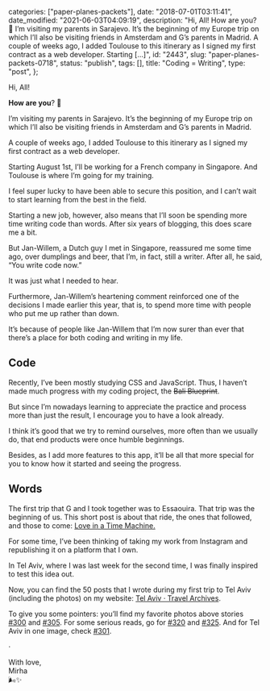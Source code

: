 
  categories: ["paper-planes-packets"],
  date: "2018-07-01T03:11:41",
  date_modified: "2021-06-03T04:09:19",
  description:
    "Hi, All! How are you? 🤩 I’m visiting my parents in Sarajevo. It’s the beginning of my Europe trip on which I’ll also be visiting friends in Amsterdam and G’s parents in Madrid. A couple of weeks ago, I added Toulouse to this itinerary as I signed my first contract as a web developer. Starting […]",
  id: "2443",
  slug: "paper-planes-packets-0718",
  status: "publish",
  tags: [],
  title: "Coding = Writing",
  type: "post",
};


Hi, All!

**How are you**? 🤩

I’m visiting my parents in Sarajevo. It’s the beginning of my Europe trip on which I’ll also be visiting friends in Amsterdam and G’s parents in Madrid.

A couple of weeks ago, I added Toulouse to this itinerary as I signed my first contract as a web developer.

Starting August 1st, I’ll be working for a French company in Singapore. And Toulouse is where I’m going for my training.

I feel super lucky to have been able to secure this position, and I can’t wait to start learning from the best in the field.

Starting a new job, however, also means that I’ll soon be spending more time writing code than words. After six years of blogging, this does scare me a bit.

But Jan-Willem, a Dutch guy I met in Singapore, reassured me some time ago, over dumplings and beer, that I’m, in fact, still a writer. After all, he said, “You write code now.”

It was just what I needed to hear.

Furthermore, Jan-Willem’s heartening comment reinforced one of the decisions I made earlier this year, that is, to spend more time with people who put me up rather than down.

It’s because of people like Jan-Willem that I’m now surer than ever that there’s a place for both coding and writing in my life.

## Code

Recently, I’ve been mostly studying CSS and JavaScript. Thus, I haven’t made much progress with my coding project, the ~~Bali Blueprint~~.

But since I’m nowadays learning to appreciate the practice and process more than just the result, I encourage you to have a look already.

I think it’s good that we try to remind ourselves, more often than we usually do, that end products were once humble beginnings.

Besides, as I add more features to this app, it’ll be all that more special for you to know how it started and seeing the progress.

## Words

The first trip that G and I took together was to Essaouira. That trip was the beginning of us. This short post is about that ride, the ones that followed, and those to come: [Love in a Time Machine.](/posts/love-in-a-time-machine/)

For some time, I’ve been thinking of taking my work from Instagram and republishing it on a platform that I own.

In Tel Aviv, where I was last week for the second time, I was finally inspired to test this idea out.

Now, you can find the 50 posts that I wrote during my first trip to Tel Aviv (including the photos) on my website: [Tel Aviv · Travel Archives](/travel-archives#tel-aviv).

To give you some pointers: you’ll find my favorite photos above stories [#300](/travel-archives#300) and [#305](/travel-archives#305). For some serious reads, go for [#320](/travel-archives#320) and [#325](/travel-archives#325). And for Tel Aviv in one image, check [#301](/travel-archives#301).

·

With love,\
Mirha\
🌬✨
